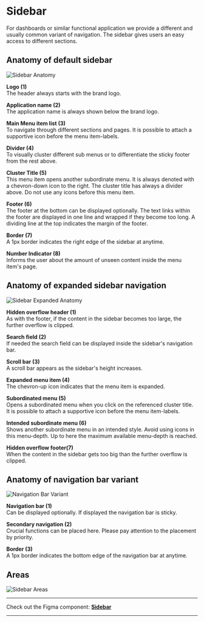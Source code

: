 


<Meta of={SidebarStories} /> 

# Sidebar
For dashboards or similar functional application we provide a different and usually common variant of navigation. The sidebar gives users an easy access to different sections.

## Anatomy of default sidebar
<img src={SidebarAnatomy} alt="Sidebar Anatomy" />

**Logo (1)**\
The header always starts with the brand logo.


**Application name (2)**\
The application name is always shown below the brand logo.
 

**Main Menu item list (3)**\
To navigate through different sections and pages. It is possible to attach a supportive icon before the menu item-labels.


**Divider (4)**\
To visually cluster different sub menus or to differentiate the sticky footer from the rest above.


**Cluster Title (5)**\
This menu item opens another subordinate menu. It is always denoted with a chevron-down icon to the right. The cluster title has always a divider above. Do not use any icons before this menu item.


**Footer (6)**\
The footer at the bottom can be displayed optionally. The text links within the footer are displayed in one line and wrapped if they become too long. A dividing line at the top indicates the margin of the footer.


**Border (7)**\
A 1px border indicates the right edge of the sidebar at anytime.


**Number Indicator (8)**\
Informs the user about the amount of unseen content inside the menu item's page.


## Anatomy of expanded sidebar navigation
<img src={SidebarExpandedAnatomy} alt="Sidebar Expanded Anatomy" />

**Hidden overflow header (1)**\
As with the footer, if the content in the sidebar becomes too large, the further overflow is clipped.


**Search field (2)**\
If needed the search field can be displayed inside the sidebar's navigation bar.


**Scroll bar (3)**\
A scroll bar appears as the sidebar's height increases.


**Expanded menu item (4)**\
The chevron-up icon indicates that the menu item is expanded.


**Subordinated menu (5)**\
Opens a subordinated menu when you click on the referenced cluster title. It is possible to attach a supportive icon before the menu item-labels.


**Intended subordinate menu (6)**\
Shows another subordinate menu in an intended style. Avoid using icons in this menu-depth. Up to here the maximum available menu-depth is reached.


**Hidden overflow footer(7)**\
When the content in the sidebar gets too big than the further overflow is clipped.
 

## Anatomy of navigation bar variant
<img src={NavigationBarVariant} alt="Navigation Bar Variant" />


**Navigation bar (1)**\
Can be displayed optionally. If displayed the navigation bar is sticky.


**Secondary navigation (2)**\
Crucial functions can be placed here. Please pay attention to the placement by priority.


**Border (3)**\
A 1px border indicates the bottom edge of the navigation bar at anytime.

## Areas
<img src={SidebarSections} alt="Sidebar Areas" />

***
Check out the Figma component: **[Sidebar](https://www.figma.com/file/zPvPwPgb4EsYFXKC2nhzSG/Infineon-DDS-%7C-Main?type=design&node-id=39925-19973&mode=design&t=F2eqm8hE80jZouGN-4)**
***
